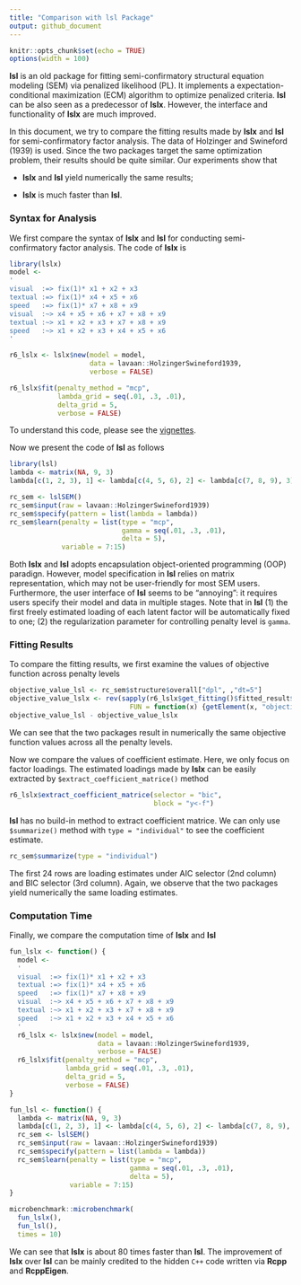 ```yaml
---
title: "Comparison with lsl Package"
output: github_document
---
```


```r
knitr::opts_chunk$set(echo = TRUE)
options(width = 100)
```
**lsl** is an old package for fitting semi-confirmatory structural equation modeling (SEM) via penalized likelihood (PL).
It implements a expectation-conditional maximization (ECM) algorithm to optimize penalized criteria.
**lsl** can be also seen as a predecessor of **lslx**.
However, the interface and functionality of **lslx** are much improved.

In this document, we try to compare the fitting results made by **lslx** and **lsl** for semi-confirmatory factor analysis.
The data of Holzinger and Swineford (1939) is used.
Since the two packages target the same optimization problem, their results should be quite similar.
Our experiments show that

* **lslx** and **lsl** yield numerically the same results;

* **lslx** is much faster than **lsl**.


### Syntax for Analysis
We first compare the syntax of **lslx** and **lsl** for conducting semi-confirmatory factor analysis.
The code of **lslx** is
```r
library(lslx)
model <-
'
visual  :=> fix(1)* x1 + x2 + x3
textual :=> fix(1)* x4 + x5 + x6
speed   :=> fix(1)* x7 + x8 + x9
visual  :~> x4 + x5 + x6 + x7 + x8 + x9
textual :~> x1 + x2 + x3 + x7 + x8 + x9
speed   :~> x1 + x2 + x3 + x4 + x5 + x6
'

r6_lslx <- lslx$new(model = model,
                    data = lavaan::HolzingerSwineford1939,
                    verbose = FALSE)

r6_lslx$fit(penalty_method = "mcp",
            lambda_grid = seq(.01, .3, .01),
            delta_grid = 5,
            verbose = FALSE)
```
To understand this code, please see the [vignettes](https://cran.r-project.org/web/packages/lslx/vignettes/factor-analysis.html).

Now we present the code of **lsl** as follows
```r
library(lsl)
lambda <- matrix(NA, 9, 3)
lambda[c(1, 2, 3), 1] <- lambda[c(4, 5, 6), 2] <- lambda[c(7, 8, 9), 3] <- 1

rc_sem <- lslSEM()
rc_sem$input(raw = lavaan::HolzingerSwineford1939)
rc_sem$specify(pattern = list(lambda = lambda))
rc_sem$learn(penalty = list(type = "mcp", 
                            gamma = seq(.01, .3, .01), 
                            delta = 5), 
             variable = 7:15)
```
Both **lslx** and **lsl** adopts encapsulation object-oriented programming (OOP) paradign.
However, model specification in **lsl** relies on matrix representation, which may not be user-friendly for most SEM users.
Furthermore, the user interface of **lsl** seems to be "annoying": it requires users specify their model and data in multiple stages.
Note that in **lsl** (1) the first freely estimated loading of each latent factor will be automatically fixed to one; 
(2) the regularization parameter for controlling penalty level is `gamma`.

### Fitting Results
To compare the fitting results, we first examine the values of objective function across penalty levels
```r
objective_value_lsl <- rc_sem$structure$overall["dpl", ,"dt=5"]
objective_value_lslx <- rev(sapply(r6_lslx$get_fitting()$fitted_result$numerical_condition,
                              FUN = function(x) {getElement(x, "objective_value")}))
objective_value_lsl - objective_value_lslx
```
We can see that the two packages result in numerically the same objective function values across all the penalty levels.

Now we compare the values of coefficient estimate.
Here, we only focus on factor loadings.
The estimated loadings made by **lslx** can be easily extracted by `$extract_coefficient_matrice()` method
```r
r6_lslx$extract_coefficient_matrice(selector = "bic", 
                                    block = "y<-f")
```
**lsl** has no build-in method to extract coefficient matrice.
We can only use `$summarize()` method with `type = "individual"` to see the coefficient estimate.
```r
rc_sem$summarize(type = "individual")
```
The first 24 rows are loading estimates under AIC selector (2nd column) and BIC selector (3rd column).
Again, we observe that the two packages yield numerically the same loading estimates.

### Computation Time
Finally, we compare the computation time of **lslx** and **lsl**
```r
fun_lslx <- function() {
  model <-
  '
  visual  :=> fix(1)* x1 + x2 + x3
  textual :=> fix(1)* x4 + x5 + x6
  speed   :=> fix(1)* x7 + x8 + x9
  visual  :~> x4 + x5 + x6 + x7 + x8 + x9
  textual :~> x1 + x2 + x3 + x7 + x8 + x9
  speed   :~> x1 + x2 + x3 + x4 + x5 + x6
  '
  r6_lslx <- lslx$new(model = model,
                      data = lavaan::HolzingerSwineford1939,
                      verbose = FALSE)
  r6_lslx$fit(penalty_method = "mcp",
              lambda_grid = seq(.01, .3, .01),
              delta_grid = 5,
              verbose = FALSE)
}

fun_lsl <- function() {
  lambda <- matrix(NA, 9, 3)
  lambda[c(1, 2, 3), 1] <- lambda[c(4, 5, 6), 2] <- lambda[c(7, 8, 9), 3] <- 1
  rc_sem <- lslSEM()
  rc_sem$input(raw = lavaan::HolzingerSwineford1939)
  rc_sem$specify(pattern = list(lambda = lambda))
  rc_sem$learn(penalty = list(type = "mcp", 
                              gamma = seq(.01, .3, .01), 
                              delta = 5), 
               variable = 7:15)
}

microbenchmark::microbenchmark(
  fun_lslx(),
  fun_lsl(),
  times = 10)
```
We can see that **lslx** is about 80 times faster than **lsl**.
The improvement of **lslx** over **lsl** can be mainly credited to the hidden `C++` code written via **Rcpp** and **RcppEigen**.